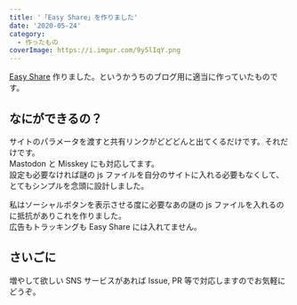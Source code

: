 ```yaml
---
title: '「Easy Share」を作りました'
date: '2020-05-24'
category:
  - 作ったもの
coverImage: https://i.imgur.com/9y5lIqY.png
---
```


[Easy Share](https://easy-share.now.sh/) 作りました。というかうちのブログ用に適当に作っていたものです。

## なにができるの？

サイトのパラメータを渡すと共有リンクがどどどんと出てくるだけです。それだけです。  
Mastodon と Misskey にも対応してます。  
設定も必要なければ謎の js ファイルを自分のサイトに入れる必要もなくして、とてもシンプルを念頭に設計しました。

私はソーシャルボタンを表示させる度に必要なあの謎の js ファイルを入れるのに抵抗がありこれを作りました。  
広告もトラッキングも Easy Share には入れてません。

## さいごに

増やして欲しい SNS サービスがあれば Issue, PR 等で対応しますのでお気軽にどうぞ。
